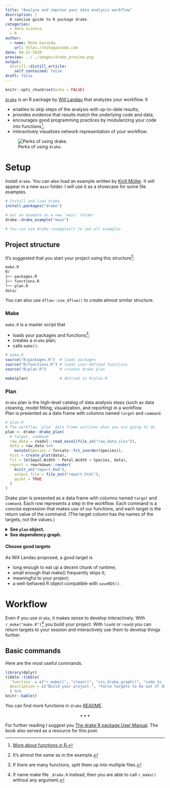 ```yaml
---
title: "Analyze and improve your data analysis workflow"
description: |
  A concise guide to R package drake. 
categories: 
  - data science
  - R
author:
  - name: Miha Gazvoda
    url: https://mihagazvoda.com
date: 04-21-2020
preview: ../../images/drake_preview.png
output:
  distill::distill_article:
    self_contained: false
draft: false
---
```


```r
knitr::opts_chunk$set(echo = FALSE)
```

[`drake`](https://github.com/ropensci/drake) is an R package by [Will Landau](https://wlandau.github.io/) that analyzes your workflow. It

* enables to skip steps of the analysis with up-to-date results;  
* provides evidence that results match the underlying code and data;
* encourages good programming practices by modularizing your code into functions^[[More about functions in R.](https://r4ds.had.co.nz/functions.html)];
* interactively visualizes network representation of your workflow. 

![Perks of using `drake`.](../../images/drake_points.png)

# Setup
Install `drake`. You can also load an example written by [Kirill Müller](https://github.com/krlmlr). It will appear in a new `main` folder. I will use it as a showcase for some file examples.  

```r
# Install and load drake
install.packages("drake")

# Get an example in a new `main` folder
drake::drake_example("main")

# You can use drake::examples() to see all examples
```

## Project structure
It's suggested that you start your project using this structure^[It's almost the same as in the example.]: 

```markdown
make.R
R/
├── packages.R
├── functions.R
└── plan.R
data/
```
You can also use `dflow::use_dflow()` to create almost similar structure. 

### Make
`make.R` is a master script that 

* loads your packages and functions^[If there are many functions, split them up into multiple files.];
* creates a `drake` plan;
* calls `make()`.

```r
# make.R
source("R/packages.R")  # loads packages
source("R/functions.R") # loads user-defined functions
source("R/plan.R")      # creates drake plan

make(plan)              # defined in R/plan.R
```

### Plan

`drake` plan is the high-level catalog of data analysis steps (such as data cleaning, model fitting, visualization, and reporting) in a workflow.  
Plan is presented as a data frame with columns named `target` and `command`.

```r
# plan.R
# The workflow `plan` data frame outlines what you are going to do.
plan <- drake::drake_plan(
  # target, command
  raw_data = readxl::read_excel(file_in("raw_data.xlsx")),
  data = raw_data %>%
    mutate(Species = forcats::fct_inorder(Species)),
  hist = create_plot(data),
  fit = lm(Sepal.Width ~ Petal.Width + Species, data),
  report = rmarkdown::render(
    knitr_in("report.Rmd"),
    output_file = file_out("report.html"),
    quiet = TRUE
  )
)
```

Drake plan is presented as a data frame with columns named `target` and `command`. Each row represents a step in the workflow. Each command is a concise expression that makes use of our functions, and each target is the return value of the command. (The target column has the names of the targets, not the values.)

<details>
  <summary><b>See `plan` object.</b></summary>
```r
knitr::kable(plan)
```
</details>

<details>
  <summary><b>See dependency graph.</b></summary>
```r
drake::vis_drake_graph(plan)
```
</details>

<!-- TODO also include dependency plot -->

#### Choose good targets
As Will Landau proposed, a good target is

* long enough to eat up a decent chunk of runtime;
* small enough that make() frequently skips it;
* meaningful to your project;
* a well-behaved R object compatible with `saveRDS()`.


# Workflow
Even if you use `drake`, it makes sense to develop interactively. With `r_make("make.R")`^[If name make file `_drake.R` instead, then you are able to call `r_make()` without any argument.] you build your project. With `loadd` or `readd` you can return targets to your session and interactively use them to develop things further. 
<!-- TODO output? -->

## Basic commands

Here are the most useful commands.

```r
library(dplyr)
tibble::tibble(
  `function` = c("r_make()", "clean()", "vis_drake_graph()", "code_to_function()", "loadd()", "readd()"),
  description = c("Build your project.", "Force targets to be out of date and remove target names from the data in the cache.", "Show an interactive visual network representation of your workflow.", "Create drake_plan()-ready functions from scripts.", "Loads built target(s) into your R session.", "Read and return a built target.")
  ) %>% 
knitr::kable()
```

You can find more functions in `drake` [README](https://github.com/ropensci/drake#function-reference).

<center>$\bullet\bullet\bullet$</center>

For further reading I suggest you [The drake R package User Manual](https://books.ropensci.org/drake/). The book also served as a resource for this post. 